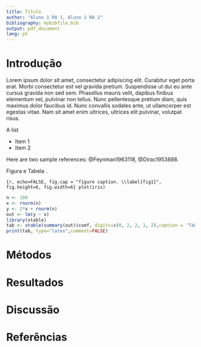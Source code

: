 ```yaml
---
title: Título
author: "Aluno 1 RA 1, Aluno 2 RA 2"
bibliography: mybibfile.bib
output: pdf_document
lang: pt
---
```



# Introdução

Lorem ipsum dolor sit amet, consectetur adipiscing elit. Curabitur eget porta erat. Morbi consectetur est vel gravida pretium. Suspendisse ut dui eu ante cursus gravida non sed sem. Phasellus mauris velit, dapibus finibus elementum vel, pulvinar non tellus. Nunc pellentesque pretium diam, quis maximus dolor faucibus id. Nunc convallis sodales ante, ut ullamcorper est egestas vitae. Nam sit amet enim ultrices, ultrices elit pulvinar, volutpat risus.

A list

- Item 1
- Item 2

Here are two sample references: @Feynman1963118, @Dirac1953888.

Figura \ref{fig1} e Tabela \ref{tab1}.

```{r, echo=FALSE, fig.cap = "figure caption. \\label{fig1}", fig.height=6, fig.width=6}
plot(iris)
```

```r
n <- 100
x <- rnorm(n)
y <- 2*x + rnorm(n)
out <- lm(y ~ x)
library(xtable)
tab <- xtable(summary(out)$coef, digits=c(0, 2, 2, 1, 2),caption = 'Table Caption',label="tab1")
print(tab, type="latex",comment=FALSE)
```





# Métodos


# Resultados



# Discussão


# Referências {#references .unnumbered}
